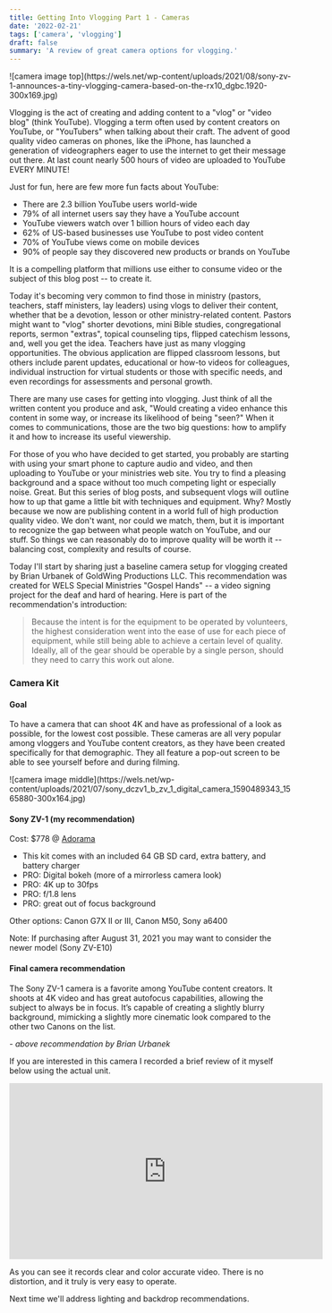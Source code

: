 ```yaml
---
title: Getting Into Vlogging Part 1 - Cameras
date: '2022-02-21'
tags: ['camera', 'vlogging']
draft: false
summary: 'A review of great camera options for vlogging.'
---
```


<div className="float-right ml-10">
  ![camera image
  top](https://wels.net/wp-content/uploads/2021/08/sony-zv-1-announces-a-tiny-vlogging-camera-based-on-the-rx10_dgbc.1920-300x169.jpg)
</div>

Vlogging is the act of creating and adding content to a "vlog" or "video blog" (think YouTube). Vlogging a term often used by content creators on YouTube, or "YouTubers" when talking about their craft. The advent of good quality video cameras on phones, like the iPhone, has launched a generation of videographers eager to use the internet to get their message out there. At last count nearly 500 hours of video are uploaded to YouTube EVERY MINUTE!

Just for fun, here are few more fun facts about YouTube:

- There are 2.3 billion YouTube users world-wide
- 79% of all internet users say they have a YouTube account
- YouTube viewers watch over 1 billion hours of video each day
- 62% of US-based businesses use YouTube to post video content
- 70% of YouTube views come on mobile devices
- 90% of people say they discovered new products or brands on YouTube

It is a compelling platform that millions use either to consume video or the subject of this blog post -- to create it.

Today it's becoming very common to find those in ministry (pastors, teachers, staff ministers, lay leaders) using vlogs to deliver their content, whether that be a devotion, lesson or other ministry-related content. Pastors might want to "vlog" shorter devotions, mini Bible studies, congregational reports, sermon "extras", topical counseling tips, flipped catechism lessons, and, well you get the idea. Teachers have just as many vlogging opportunities. The obvious application are flipped classroom lessons, but others include parent updates, educational or how-to videos for colleagues, individual instruction for virtual students or those with specific needs, and even recordings for assessments and personal growth.

There are many use cases for getting into vlogging. Just think of all the written content you produce and ask, "Would creating a video enhance this content in some way, or increase its likelihood of being "seen?" When it comes to communications, those are the two big questions: how to amplify it and how to increase its useful viewership.

For those of you who have decided to get started, you probably are starting with using your smart phone to capture audio and video, and then uploading to YouTube or your ministries web site. You try to find a pleasing background and a space without too much competing light or especially noise. Great. But this series of blog posts, and subsequent vlogs will outline how to up that game a little bit with techniques and equipment. Why? Mostly because we now are publishing content in a world full of high production quality video. We don't want, nor could we match, them, but it is important to recognize the gap between what people watch on YouTube, and our stuff. So things we can reasonably do to improve quality will be worth it --  balancing cost, complexity and results of course.

Today I'll start by sharing just a baseline camera setup for vlogging created by Brian Urbanek of GoldWing Productions LLC. This recommendation was created for WELS Special Ministries "Gospel Hands" -- a video signing project for the deaf and hard of hearing. Here is part of the recommendation's introduction:

> Because the intent is for the equipment to be operated by volunteers, the highest consideration went into the ease of use for each piece of equipment, while still being able to achieve a certain level of quality. Ideally, all of the gear should be operable by a single person, should they need to carry this work out alone.

### Camera Kit

#### Goal

To have a camera that can shoot 4K and have as professional of a look as possible, for the lowest cost possible. These cameras are all very popular among vloggers and YouTube content creators, as they have been created specifically for that demographic. They all feature a pop-out screen to be able to see yourself before and during filming.

<div className="float-right ml-5">
  ![camera image
  middle](https://wels.net/wp-content/uploads/2021/07/sony_dczv1_b_zv_1_digital_camera_1590489343_1565880-300x164.jpg)
</div>

#### Sony ZV-1 (my recommendation)

Cost: $778 @ [Adorama](https://www.adorama.com/isozv1e.html)

- This kit comes with an included 64 GB SD card, extra battery, and battery charger
- PRO: Digital bokeh (more of a mirrorless camera look)
- PRO: 4K up to 30fps
- PRO: f/1.8 lens
- PRO: great out of focus background

Other options: Canon G7X II or III, Canon M50, Sony a6400

Note: If purchasing after August 31, 2021 you may want to consider the newer model (Sony ZV-E10)

#### Final camera recommendation

The Sony ZV-1 camera is a favorite among YouTube content creators. It shoots at 4K video and has great autofocus capabilities, allowing the subject to always be in focus. It’s capable of creating a slightly blurry background, mimicking a slightly more cinematic look compared to the other two Canons on the list.

_- above recommendation by Brian Urbanek_

If you are interested in this camera I recorded a brief review of it myself below using the actual unit.

<iframe
  width="560"
  height="315"
  src="https://www.youtube.com/embed/iTnIYvN0kuk"
  title="YouTube video player"
  frameborder="0"
  allow="accelerometer; autoplay; clipboard-write; encrypted-media; gyroscope; picture-in-picture"
  allowfullscreen
></iframe>

As you can see it records clear and color accurate video. There is no distortion, and it truly is very easy to operate.

Next time we'll address lighting and backdrop recommendations.
